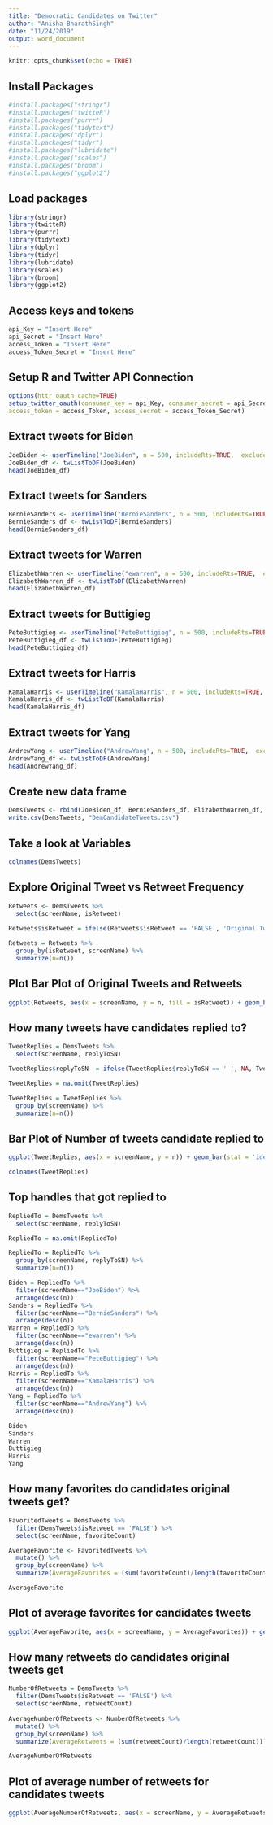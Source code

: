 ```yaml
---
title: "Democratic Candidates on Twitter"
author: "Anisha BharathSingh"
date: "11/24/2019"
output: word_document
---
```


```r
knitr::opts_chunk$set(echo = TRUE)
```

## Install Packages
```r
#install.packages("stringr")
#install.packages("twitteR")
#install.packages("purrr")
#install.packages("tidytext")
#install.packages("dplyr")
#install.packages("tidyr")
#install.packages("lubridate")
#install.packages("scales")
#install.packages("broom")
#install.packages("ggplot2")
```

## Load packages
```r
library(stringr)
library(twitteR)
library(purrr)
library(tidytext)
library(dplyr)
library(tidyr)
library(lubridate)
library(scales)
library(broom)
library(ggplot2)
```

## Access keys and tokens
```r
api_Key = "Insert Here"
api_Secret = "Insert Here"
access_Token = "Insert Here"
access_Token_Secret = "Insert Here"
```


## Setup R and Twitter API Connection
```r
options(httr_oauth_cache=TRUE)
setup_twitter_oauth(consumer_key = api_Key, consumer_secret = api_Secret,
access_token = access_Token, access_secret = access_Token_Secret)
```


## Extract tweets for Biden
```r
JoeBiden <- userTimeline("JoeBiden", n = 500, includeRts=TRUE,  excludeReplies=FALSE)
JoeBiden_df <- twListToDF(JoeBiden)
head(JoeBiden_df)
```
## Extract tweets for Sanders
```r
BernieSanders <- userTimeline("BernieSanders", n = 500, includeRts=TRUE,  excludeReplies=FALSE)
BernieSanders_df <- twListToDF(BernieSanders)
head(BernieSanders_df)
```
## Extract tweets for Warren
```r
ElizabethWarren <- userTimeline("ewarren", n = 500, includeRts=TRUE,  excludeReplies=FALSE)
ElizabethWarren_df <- twListToDF(ElizabethWarren)
head(ElizabethWarren_df)
```
## Extract tweets for Buttigieg
```r
PeteButtigieg <- userTimeline("PeteButtigieg", n = 500, includeRts=TRUE,  excludeReplies=FALSE)
PeteButtigieg_df <- twListToDF(PeteButtigieg)
head(PeteButtigieg_df)
```
## Extract tweets for Harris
```r
KamalaHarris <- userTimeline("KamalaHarris", n = 500, includeRts=TRUE,  excludeReplies=FALSE)
KamalaHarris_df <- twListToDF(KamalaHarris)
head(KamalaHarris_df)
```
## Extract tweets for Yang
```r
AndrewYang <- userTimeline("AndrewYang", n = 500, includeRts=TRUE,  excludeReplies=FALSE)
AndrewYang_df <- twListToDF(AndrewYang)
head(AndrewYang_df)
```

## Create new data frame
```r
DemsTweets <- rbind(JoeBiden_df, BernieSanders_df, ElizabethWarren_df, PeteButtigieg_df, KamalaHarris_df, AndrewYang_df)
write.csv(DemsTweets, "DemCandidateTweets.csv")
```

## Take a look at Variables
```r
colnames(DemsTweets)
```


## Explore Original Tweet vs Retweet Frequency
```r
Retweets <- DemsTweets %>%
  select(screenName, isRetweet)
  
Retweets$isRetweet = ifelse(Retweets$isRetweet == 'FALSE', 'Original Tweets', 'Retweets')

Retweets = Retweets %>% 
  group_by(isRetweet, screenName) %>%
  summarize(n=n())

```

## Plot Bar Plot of Original Tweets and Retweets
```r
ggplot(Retweets, aes(x = screenName, y = n, fill = isRetweet)) + geom_bar(stat = 'identity') + ggtitle("Original Tweets vs. Retweets Per Candidate") + labs(y = "Count", x = "Candidate", fill = "Legend") + scale_x_discrete(labels=c("Andrew Yang", "Bernie Sanders", "Elizabeth Warren", "Joe Biden", "Kamala Harris", "Pete Buttigieg"))
```


## How many tweets have candidates replied to?
```r
TweetReplies = DemsTweets %>%
  select(screenName, replyToSN)

TweetReplies$replyToSN  = ifelse(TweetReplies$replyToSN == ' ', NA, TweetReplies$replyToSN)

TweetReplies = na.omit(TweetReplies)

TweetReplies = TweetReplies %>% 
  group_by(screenName) %>%
  summarize(n=n())
```

## Bar Plot of Number of tweets candidate replied to
```r
ggplot(TweetReplies, aes(x = screenName, y = n)) + geom_bar(stat = 'identity', fill = "LightBlue") + ggtitle("Number of Tweets Candidates Replied To") + labs(y = "Count", x = "Candidate") + scale_x_discrete(labels=c("Andrew Yang", "Bernie Sanders", "Elizabeth Warren", "Joe Biden", "Kamala Harris", "Pete Buttigieg"))
```

```r
colnames(TweetReplies)
```

## Top handles that got replied to
```r
RepliedTo = DemsTweets %>%
  select(screenName, replyToSN)

RepliedTo = na.omit(RepliedTo)

RepliedTo = RepliedTo %>% 
  group_by(screenName, replyToSN) %>%
  summarize(n=n())

Biden = RepliedTo %>%
  filter(screenName=="JoeBiden") %>%
  arrange(desc(n))
Sanders = RepliedTo %>%
  filter(screenName=="BernieSanders") %>%
  arrange(desc(n))
Warren = RepliedTo %>%
  filter(screenName=="ewarren") %>%
  arrange(desc(n))
Buttigieg = RepliedTo %>%
  filter(screenName=="PeteButtigieg") %>%
  arrange(desc(n))
Harris = RepliedTo %>%
  filter(screenName=="KamalaHarris") %>%
  arrange(desc(n))
Yang = RepliedTo %>%
  filter(screenName=="AndrewYang") %>%
  arrange(desc(n))

Biden
Sanders
Warren
Buttigieg
Harris
Yang

```


## How many favorites do candidates original tweets get?
```r
FavoritedTweets = DemsTweets %>%
  filter(DemsTweets$isRetweet == 'FALSE') %>%
  select(screenName, favoriteCount)

AverageFavorite <- FavoritedTweets %>%
  mutate() %>%
  group_by(screenName) %>%
  summarize(AverageFavorites = (sum(favoriteCount)/length(favoriteCount)))

AverageFavorite
```

## Plot of average favorites for candidates tweets
```r
ggplot(AverageFavorite, aes(x = screenName, y = AverageFavorites)) + geom_bar(stat = 'identity', fill = "lightblue") + ggtitle("Average Number of Favorites for Candidate's Tweets") + labs(y = "Average Number of Favorites", x = "Candidate") +  scale_x_discrete(labels=c("Andrew Yang", "Bernie Sanders", "Elizabeth Warren", "Joe Biden", "Kamala Harris", "Pete Buttigieg"))
```


## How many retweets do candidates original tweets get
```r
NumberOfRetweets = DemsTweets %>%
  filter(DemsTweets$isRetweet == 'FALSE') %>%
  select(screenName, retweetCount)
  
AverageNumberOfRetweets <- NumberOfRetweets %>% 
  mutate() %>%
  group_by(screenName) %>%
  summarize(AverageRetweets = (sum(retweetCount)/length(retweetCount)))

AverageNumberOfRetweets
```

## Plot of average number of retweets for candidates tweets
```r
ggplot(AverageNumberOfRetweets, aes(x = screenName, y = AverageRetweets)) + geom_bar(stat = 'identity', fill = "lightblue") + ggtitle("Average Number of Retweets of Candidate's Tweets") + labs(y = "Average Number of Retweets", x = "Candidate") +  scale_x_discrete(labels=c("Andrew Yang", "Bernie Sanders", "Elizabeth Warren", "Joe Biden", "Kamala Harris", "Pete Buttigieg"))
```
